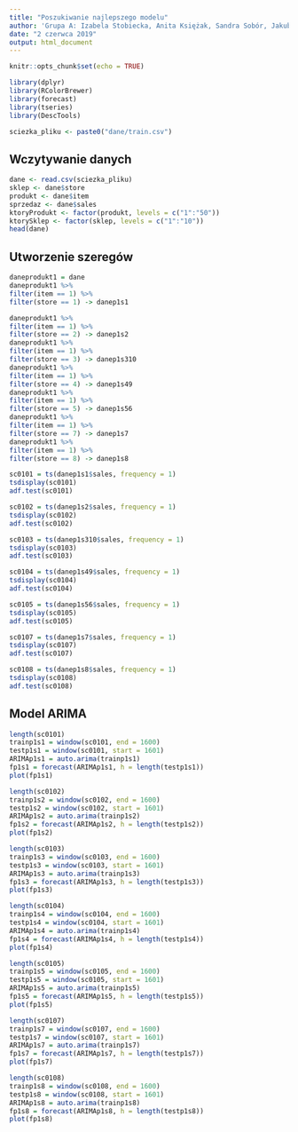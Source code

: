 ```yaml
---
title: "Poszukiwanie najlepszego modelu"
author: 'Grupa A: Izabela Stobiecka, Anita Księżak, Sandra Sobór, Jakub Bujnowicz'
date: "2 czerwca 2019"
output: html_document
---
```


```r
knitr::opts_chunk$set(echo = TRUE)
```

```r
library(dplyr)
library(RColorBrewer)
library(forecast)
library(tseries)
library(DescTools)

sciezka_pliku <- paste0("dane/train.csv")
```

## Wczytywanie danych

```r
dane <- read.csv(sciezka_pliku)
sklep <- dane$store
produkt <- dane$item
sprzedaz <- dane$sales
ktoryProdukt <- factor(produkt, levels = c("1":"50"))
ktorySklep <- factor(sklep, levels = c("1":"10"))
head(dane)
```
## Utworzenie szeregów 
```r
daneprodukt1 = dane
daneprodukt1 %>%
filter(item == 1) %>%
filter(store == 1) -> danep1s1

daneprodukt1 %>%
filter(item == 1) %>%
filter(store == 2) -> danep1s2
daneprodukt1 %>%
filter(item == 1) %>%
filter(store == 3) -> danep1s310
daneprodukt1 %>%
filter(item == 1) %>%
filter(store == 4) -> danep1s49
daneprodukt1 %>%
filter(item == 1) %>%
filter(store == 5) -> danep1s56
daneprodukt1 %>%
filter(item == 1) %>%
filter(store == 7) -> danep1s7
daneprodukt1 %>%
filter(item == 1) %>%
filter(store == 8) -> danep1s8
```

```r
sc0101 = ts(danep1s1$sales, frequency = 1)
tsdisplay(sc0101)
adf.test(sc0101)
```

 
```r
sc0102 = ts(danep1s2$sales, frequency = 1)
tsdisplay(sc0102)
adf.test(sc0102)
```
```r
sc0103 = ts(danep1s310$sales, frequency = 1)
tsdisplay(sc0103)
adf.test(sc0103)
```
```r
sc0104 = ts(danep1s49$sales, frequency = 1)
tsdisplay(sc0104)
adf.test(sc0104)
```


```r
sc0105 = ts(danep1s56$sales, frequency = 1)
tsdisplay(sc0105)
adf.test(sc0105)
```

```r
sc0107 = ts(danep1s7$sales, frequency = 1)
tsdisplay(sc0107)
adf.test(sc0107)
```

```r
sc0108 = ts(danep1s8$sales, frequency = 1)
tsdisplay(sc0108)
adf.test(sc0108)

```

## Model ARIMA

```r
length(sc0101)
trainp1s1 = window(sc0101, end = 1600)
testp1s1 = window(sc0101, start = 1601)
ARIMAp1s1 = auto.arima(trainp1s1)
fp1s1 = forecast(ARIMAp1s1, h = length(testp1s1))
plot(fp1s1)

```
```r
length(sc0102)
trainp1s2 = window(sc0102, end = 1600)
testp1s2 = window(sc0102, start = 1601)
ARIMAp1s2 = auto.arima(trainp1s2)
fp1s2 = forecast(ARIMAp1s2, h = length(testp1s2))
plot(fp1s2)

```
```r
length(sc0103)
trainp1s3 = window(sc0103, end = 1600)
testp1s3 = window(sc0103, start = 1601)
ARIMAp1s3 = auto.arima(trainp1s3)
fp1s3 = forecast(ARIMAp1s3, h = length(testp1s3))
plot(fp1s3)

```

```r
length(sc0104)
trainp1s4 = window(sc0104, end = 1600)
testp1s4 = window(sc0104, start = 1601)
ARIMAp1s4 = auto.arima(trainp1s4)
fp1s4 = forecast(ARIMAp1s4, h = length(testp1s4))
plot(fp1s4)

```
```r
length(sc0105)
trainp1s5 = window(sc0105, end = 1600)
testp1s5 = window(sc0105, start = 1601)
ARIMAp1s5 = auto.arima(trainp1s5)
fp1s5 = forecast(ARIMAp1s5, h = length(testp1s5))
plot(fp1s5)

```

```r
length(sc0107)
trainp1s7 = window(sc0107, end = 1600)
testp1s7 = window(sc0107, start = 1601)
ARIMAp1s7 = auto.arima(trainp1s7)
fp1s7 = forecast(ARIMAp1s7, h = length(testp1s7))
plot(fp1s7)

```

```r
length(sc0108)
trainp1s8 = window(sc0108, end = 1600)
testp1s8 = window(sc0108, start = 1601)
ARIMAp1s8 = auto.arima(trainp1s8)
fp1s8 = forecast(ARIMAp1s8, h = length(testp1s8))
plot(fp1s8)

```
